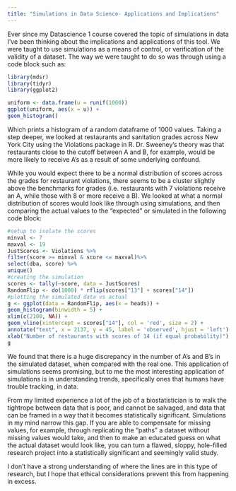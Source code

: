 ```yaml
---
title: "Simulations in Data Science- Applications and Implications"
---
```


Ever since my Datascience 1 course covered the topic of simulations in data I’ve been thinking about the implications and applications of this tool.  We were taught to use simulations as a means of control, or verification of the validity of a dataset. The way we were taught to do so was through using a code block such as:
```r
library(mdsr)
library(tidyr)
library(ggplot2)
```

```r
uniform <- data.frame(u = runif(1000))
ggplot(uniform, aes(x = u)) +
geom_histogram()
```

Which prints a histogram of a random dataframe of 1000 values. Taking a step deeper, we looked at restaurants and sanitation grades across New York City using the Violations package in R. Dr. Sweeney’s theory was that restaurants close to the cutoff between A and B, for example, would be more likely to receive A’s as a result of some underlying confound. 

While you would expect there to be a normal distribution of scores across the grades for restaurant violations, there seems to be a cluster slightly above the benchmarks for grades (i.e. restaurants with 7 violations receive an A, while those with 8 or more receive a B). We looked at what a normal distribution of scores would look like through using simulations, and then comparing the actual values to the “expected” or simulated in the following code block:
```r
#setup to isolate the scores
minval <- 7
maxval <- 19
JustScores <- Violations %>%
filter(score >= minval & score <= maxval)%>%
select(dba, score) %>%
unique()
#creating the simulation
scores <- tally(~score, data = JustScores)
RandomFlip <- do(1000) * rflip(scores["13"] + scores["14"])
#plotting the simulated data vs actual
g <- ggplot(data = RandomFlip, aes(x = heads)) +
geom_histogram(binwidth = 5) +
xlim(c(2100, NA)) +
geom_vline(xintercept = scores["14"], col = 'red', size = 2) +
annotate("text", x = 2137, y = 45, label = 'observed', hjust = 'left') +
xlab("Number of restaurants with scores of 14 (if equal probability)")
g
```

We found that there is a huge discrepancy in the number of A’s and B’s in the simulated dataset, when compared with the real one. This application of simulations seems promising, but to me the most interesting application of simulations is in understanding trends, specifically ones that humans have trouble tracking, in data.

From my limited experience a lot of the job of a biostatistician is to walk the tightrope between data that is poor, and cannot be salvaged, and data that can be framed in a way that it becomes statistically significant. Simulations in my mind narrow this gap. If you are able to compensate for missing values, for example, through replicating the “paths” a dataset without missing values would take, and then to make an educated guess on what the actual dataset would look like, you can turn a flawed, sloppy, hole-filled research project into a statistically significant and seemingly valid study. 

I don’t have a strong understanding of where the lines are in this type of research, but I hope that ethical considerations prevent this from happening in excess. 
